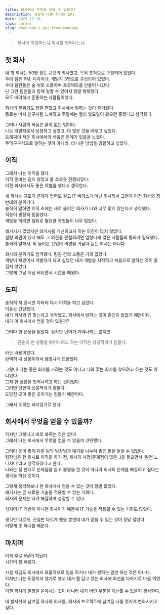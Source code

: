 ```yaml
---
title: 회사에서 무엇을 얻을 수 있을까?
description: 세상에 나쁜 회사는 없다.
date: 2023.12.16
tags: career
slug: what-can-i-get-from-company
---
```


> 회사에 적응하느냐 회사를 벗어나느냐

## 첫 회사

내 첫 회사는 50명 정도 규모의 회사였고, 목적 조직으로 구성되어 있었다.  
우리 팀은 PM, 디자이너, 개발자 3명으로 구성되어 있었다.  
우리 팀원들은 숨 쉬듯 소통하며 프로덕트를 만들어 나갔다.  
난 그런 팀원들과 함께 일할 수 있어서 정말 행복했다.  
모두 배려하고 존중하는 사람들이었다.

회사의 분위기도 정말 편했고 회사에서 일하는 것이 즐거웠다.  
동료는 마치 친구처럼 느껴졌고 주말에는 빨리 월요일이 왔으면 좋겠다고 생각했다.

그러나 사람의 욕심은 끝이 없는 법이다.  
나는 개발자로서 성장하고 싶었고, 더 많은 것을 배우고 싶었다.  
트래픽이 적은 회사에서의 배움은 한계가 있음을 느꼈다.  
주먹구구식으로 일하는 것이 아니라, 더 나은 방법을 경험하고 싶었다.

## 이직

그래서 나는 이직을 했다.  
이직 준비는 길지 않았고 물 흐르듯 진행되었다.  
이전 회사에서도 좋은 이별을 했다고 생각한다.

새 회사는 규모가 큰데다 업력도 길고 IT 베이스가 아닌 회사라서 그런지 이전 회사와 정반대의 분위기다.  
솔직히 말하면 이직 초에는 새로 들어온 회사가 나와 너무 맞지 않는다고 생각했다.  
적응이 굉장히 힘들었다.  
개발을 하려면 앞뒤로 필요한 작업들이 너무 많았다.

레거시가 많았지만 레거시를 개선하고자 하는 의견이 많지 않았다.  
설령 의견이 있다 해도 그 의견을 관철하려면 엄청나게 많은 사람들의 동의가 필요했다.  
솔직히 말해서, 막 들어온 신입의 의견을 귀담아 듣는 회사는 아니다.

회사의 분위기도 엄격했다.
팀원 간의 소통은 거의 없었다.  
개발이 재밌어서 개발자가 되고 싶었던 내가 개발을 시작하고 처음으로 일하는 것이 즐겁지 않았다.  
그렇게 그냥 저냥 버티면서 시간을 떼웠다.

## 도피

솔직히 저 당시엔 차라리 다시 이직을 하고 싶었다.  
이유는 간단했다.  
내가 회사와 안 맞는다고 생각했고, 회사에서 일하는 것이 즐겁지 않았기 때문이다.  
내가 이 회사에서 얻을 것이 있을까?

그러다 한 문장을 읽었다.
정확한 단어가 기억나지는 않지만

> 단순히 현 상황을 벗어나려고 하는 이직은 성공적이기 힘들다.

라는 내용이었다.  
완벽히 내 상황이라서 엄청나게 뜨끔했다.

그렇다! 나는 좋은 회사를 가려는 것도 아니고 나와 맞는 회사를 찾으려고 하는 것도 아니었다.  
그저 현 상황을 벗어나려고 하는 것이었다.  
그러면 당연히 성공적이기 힘들다.  
도망친 곳이 좋은 곳이기는 힘들기 때문이다.

그래서 도피는 하지않기로 했다.

## 회사에서 무엇을 얻을 수 있을까?

하지만 그렇다고 바로 바뀌는 것은 없다!  
그래서 나는 회사에서 무엇을 얻을 수 있을까 고민했다.

그러다 운이 좋게 다른 팀의 팀장님과 얘기를 나누며 좋은 말을 들을 수 있었다.  
팀장님은 현 회사로 이직을 하기 전, 회사의 사정(문제점이 많은..)을 들으면서 '완전 노다지다'라고 생각하셨다고 한다.  
나와는 정 반대로 문제점을 듣고 불평을 한 것이 아니라 회사의 문제를 해결하고 싶다는 생각을 하신 것이다.

그렇게 생각해보니 현 회사에서 얻을 수 있는 것이 정말 많았다.  
레거시는 곧 새로운 기술을 적용할 수 있는 기회다.  
회사의 문제는 내가 해결하며 성장할 수 있다.

심지어 IT 기반이 아니던 회사이기 때문에 IT 기술을 적용할 수 있는 기회도 많았다.

생각만 다르게, 관점만 다르게 했을 뿐인데 내가 얻을 수 있는 것이 정말 많았다.  
이렇게 또 하나를 배운다.

## 마치며

이직 후로 5달이 지났다.  
시간이 참 빠르다.

사실 지금도 회사에서 효율적으로 일을 하거나 내가 원하는 일만 하는 것은 아니다.  
하지만 나는 도망치지 않기로 했고 내가 몸 담고 있는 회사에 최선을 다하기로 마음 먹었다.  
이젠 회사에 불평을 쏟아내는 것이 아니라 내가 어떤 부분을 개선할 수 있을지 생각한다.

내 발자취에 남겨질 하나의 회사를, 회사의 프로젝트에 남겨질 나를 멋지게 변화시키고 싶다.
